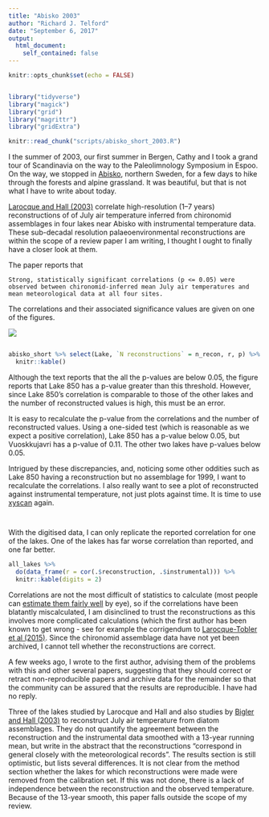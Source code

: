 ```yaml
---
title: "Abisko 2003"
author: "Richard J. Telford"
date: "September 6, 2017"
output: 
  html_document:
    self_contained: false
---
```


```r
knitr::opts_chunk$set(echo = FALSE)


library("tidyverse")
library("magick")
library("grid")
library("magrittr")
library("gridExtra")

knitr::read_chunk("scripts/abisko_short_2003.R")

```
I the summer of 2003, our first summer in Bergen, Cathy and I took a grand tour of Scandinavia on the way to the Paleolimnology Symposium in Espoo. On the way, we stopped in [Abisko](https://en.wikipedia.org/wiki/Abisko_National_Park), northern Sweden, for a few days to hike through the forests and alpine grassland. It was beautiful, but that is not what I have to write about today. 

[Larocque and Hall (2003)](https://www.researchgate.net/profile/Roland_Hall/publication/223457254_Holocene_temperature_estimates_and_chironomid_community_composition_in_the_Abisko_Valley_northern_Sweden/links/54a2e10c0cf267bdb9042b36.pdf) correlate high-resolution (1--7 years) reconstructions of of July air temperature inferred from chironomid assemblages in four lakes near Abisko with instrumental temperature data. These sub-decadal resolution palaeoenvironmental reconstructions are within the scope of a review paper I am writing, I thought I ought to finally have a closer look at them.

The paper reports that

`Strong, statistically significant correlations (p <= 0.05) were observed between chironomid-inferred mean July air temperatures and mean meteorological data at all four sites.`

The correlations and their associated significance values are given on one of the figures.

![](data/abisko_short5n.png)

```r
```
```r
abisko_short %>% select(Lake, `N reconstructions` = n_recon, r, p) %>% 
  knitr::kable()
```

Although the text reports that the all the p-values are below 0.05, the figure reports that Lake 850 has a p-value greater than this threshold. However, since Lake 850's correlation is comparable to those of the other lakes and the number of reconstructed values is high, this must be an error.

It is easy to recalculate the p-value from the correlations and the number of reconstructed values. Using a one-sided test (which is reasonable as we expect a positive correlation), Lake 850 has a p-value below 0.05, but Vuoskkujavri has a p-value of 0.11. The other two lakes have p-values below 0.05.

Intrigued by these discrepancies, and, noticing some other oddities such as Lake 850 having a reconstruction but no assemblage for 1999, I want to recalculate the correlations. I also really want to see a plot of reconstructed against instrumental temperature, not just plots against time. It is time to use [xyscan](http://rhig.physics.yale.edu/~ullrich/software/xyscan/) again. 

```r
```

```r
```

With the digitised data, I can only replicate the reported correlation for one of the lakes. One of the lakes has far worse correlation than reported, and one far better.

```r
all_lakes %>% 
  do(data_frame(r = cor(.$reconstruction, .$instrumental))) %>% 
  knitr::kable(digits = 2)
```

Correlations are not the most difficult of statistics to calculate (most people can [estimate them fairly well](http://guessthecorrelation.com/) by eye), so if the correlations have been blatantly miscalculated, I am disinclined to trust the reconstructions as this involves more complicated calculations (which the first author has been known to get wrong - see for example the corrigendum to [Larocque-Tobler et al (2015)](http://www.sciencedirect.com/science/article/pii/S0277379116300221). Since the chironomid assemblage data have not yet been archived, I cannot tell whether the reconstructions are correct.

A few weeks ago, I wrote to the first author, advising them of the problems with this and other several papers, suggesting that they should correct or retract non-reproducible papers and archive data for the remainder so that the community can be assured that the results are reproducible. I have had no reply.

Three of the lakes studied by Larocque and Hall and also studies by [Bigler and Hall (2003)](https://doi.org/10.1016/S0031-0182(02)00638-7) to reconstruct July air temperature from diatom assemblages. They do not quantify the agreement between the reconstruction and the instrumental data smoothed with a 13-year running mean, but write in the abstract that the reconstructions "correspond in general closely with the meteorological records". The results section is still optimistic, but lists several differences. It is not clear from the method section whether the lakes for which reconstructions were made were removed from the calibration set. If this was not done, there is a lack of independence between the reconstruction and the observed temperature. Because of the 13-year smooth, this paper falls outside the scope of my review.

